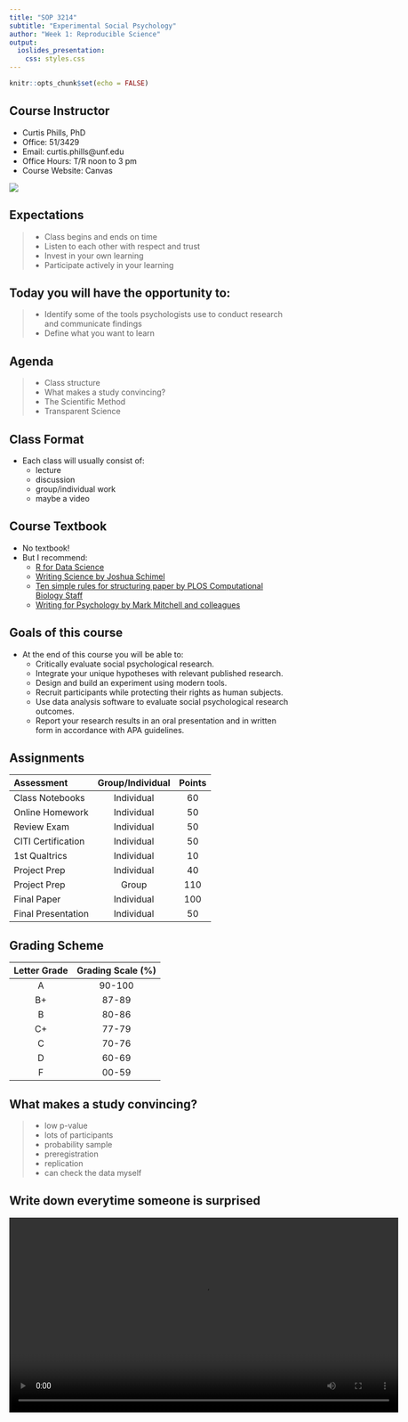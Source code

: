 ```yaml
---
title: "SOP 3214"
subtitle: "Experimental Social Psychology"
author: "Week 1: Reproducible Science"
output:
  ioslides_presentation:
    css: styles.css
---
```


```r
knitr::opts_chunk$set(echo = FALSE)
```

## Course Instructor
<div class="columns-2">

- Curtis Phills, PhD
- Office: 51/3429
- Email: curtis.phills@unf.edu
- Office Hours: T/R noon to 3 pm
- Course Website: Canvas

![](P1020941.jpg)

</div>

## Expectations
> - Class begins and ends on time
> - Listen to each other with respect and trust
> - Invest in your own learning
> - Participate actively in your learning

## Today you will have the opportunity to:
> - Identify some of the tools psychologists use to conduct research and communicate findings
> - Define what you want to learn

## Agenda
> - Class structure
> - What makes a study convincing?
> - The Scientific Method
> - Transparent Science

## Class Format
- Each class will usually consist of:
    - lecture
    - discussion
    - group/individual work
    - maybe a video

## Course Textbook
- No textbook!
- But I recommend:
    - [R for Data Science](r4ds.had.co.nz)
    - [Writing Science by Joshua Schimel](https://www.amazon.com/Writing-Science-Papers-Proposals-Funded/dp/0199760241/ref=sr_1_3?ie=UTF8&qid=1534241813&sr=8-3&keywords=writing+science)
    - [Ten simple rules for structuring paper by PLOS Computational Biology Staff](journals.plos.org/ploscompbiol/article?id=10.1371/journal.pcbi.1005619)
    - [Writing for Psychology by Mark Mitchell and colleagues](https://www.amazon.com/Writing-Psychology-Mark-L-Mitchell/dp/1111840636/ref=sr_1_1?ie=UTF8&qid=1534242058&sr=8-1&keywords=writing+for+psychology)
    
## Goals of this course
- At the end of this course you will be able to:
    - Critically evaluate social psychological research.
    - Integrate your unique hypotheses with relevant published research.
    - Design and build an experiment using modern tools.
    - Recruit participants while protecting their rights as human subjects.
    - Use data analysis software to evaluate social psychological research outcomes. 
    - Report your research results in an oral presentation and in written form in accordance with APA guidelines. 
    
## Assignments
|Assessment        |Group/Individual|Points|
|:-----------------|:--------------:|:----:|
|Class Notebooks   |Individual      |60    |
|Online Homework   |Individual      |50    |
|Review Exam       |Individual      |50    |
|CITI Certification|Individual      |50    |
|1st Qualtrics     |Individual      |10    |
|Project Prep      |Individual      |40    |
|Project Prep      |Group           |110   |
|Final Paper       |Individual      |100   |
|Final Presentation|Individual      |50    |

## Grading Scheme
|Letter Grade|Grading Scale (%)|
|:----------:|:---------------:|
|A           |90-100           |
|B+          |87-89            |
|B           |80-86            |
|C+          |77-79            |
|C           |70-76            |
|D           |60-69            |
|F           |00-59            |

## What makes a study convincing?
> - low p-value
> - lots of participants 
> - probability sample 
> - preregistration 
> - replication
> - can check the data myself

## Write down everytime someone is surprised
<video width="700" controls>
  <source src="What is surprising.mp4" type="video/mp4">
Your browser does not support the video tag.
</video>

## When are we surprised?
> - When an assumption is violated

## What is a p-value?
> - A p-value represents how surprising the data is, assuming the null hypothesis is true

## What is a p-value?
> - A p-value represents how surprising the data is, assuming the null hypothesis is true
> - **Null hypothesis:** Harry is not a wizard
> - **Alternative hypothesis:** Harry is a wizard
> - **Data**: Hagrid told Harry he is a wizard. 
> - Should we reject the null hypothesis? How surprising is this data, assuming Harry is not a wizard.

## What is a p-value?
> - A p-value represents how surprising the data is, assuming the null hypothesis is true
> - A p-value is significant when it is less than .05
> - In your mind, switch the word ‘significant’ to ‘surprising, assuming the null hypothesis is true’
> - A p-value is the probability of seeing data as or more extreme than the current data, assuming the null hypothesis is true.

## My p-value is less than .05
- Does this mean there is a 95% probability the alternative hypothesis is true?

## What is a p-value?
> - A p-value represents how surprising the data is, assuming the null hypothesis is true
> - Scientists use an alpha level to decide whether to reject the null hypothesis. It is usually set to p < .05.
> - This does not mean there is a 95% chance the alternative hypothesis is correct.
> - In fact, we never know if we were correct in rejecting the null hypothesis.
> - We just know that in the long run if we set our alpha level to p < .05, we’ll never be wrong more than 5% of the time.

## Flip a coin!
- Or ask your phone to

## What is an effect size?
> - The magnitude of an effect

## Are women more extraverted than men?
<img class = "fullimagewidth" src="cohens d extroversion.png" width="700">

## Do women report more negative affect than men?
<img class = "fullimagewidth" src="cohens d negative affect.png" width="700">

## Are women more agreeable than men?
<img class = "fullimagewidth" src="cohens d agreeableness.png" width="700">

## Think-Pair-Share
- **Are women better coders than men?**
- Break into groups of 4-6
- Write your names and n-numbers on a piece of paper
- **Women are better coders than men: p < .05, d = .04**
- Imagine a man and a woman have applied to be a coder for your business. Would you automatically hire the woman? How much more likely would you want a randomly selected woman to be better at coding before you would use gender as a basis for hiring a coder?
- Once your group has reached consensus, hand in your answers to the three questions.

## What is statistical power?
> - Assuming the null hypothesis is false, what is the probability the p-value will be less than .05?

## What is statistical power?
> - Assuming the null hypothesis is false, what is the probability the p-value will be less than .05?
> - related to effect size and sample size
> - Statistical power increases when you have a larger sample
> - Statistical power increases when you have a larger effect
> - Rule of thumb is to aim for 80% power

## P-values and sample sizes
<div style="float: left; width: 50%;">

- Group A: M = 100
- Group B: M = 106
- (there is a real difference between these 2 groups)
- 20 participants in each group
- What is the p-value?

</div>
<div style="float: right; width: 50%;">

<img class = "halfwidthimage" src="n=20.png" width="350">

</div>

## P-values and sample sizes
<div style="float: left; width: 50%;">

- Group A: M = 100
- Group B: M = 106
- (there is a real difference between these 2 groups)
- 30 participants in each group
- What is the p-value?

</div>
<div style="float: right; width: 50%;">

<img class = "halfwidthimage" src="n=30.png" width="350">

</div>

## P-values and sample sizes
<div style="float: left; width: 50%;">

- Group A: M = 100
- Group B: M = 106
- (there is a real difference between these 2 groups)
- 50 participants in each group
- What is the p-value?

</div>
<div style="float: right; width: 50%;">

<img class = "halfwidthimage" src="n=50.png" width="350">

</div>

## P-values and sample sizes
<div style="float: left; width: 50%;">

- Group A: M = 100
- Group B: M = 106
- (there is a real difference between these 2 groups)
- 100 participants in each group
- What is the p-value?

</div>
<div style="float: right; width: 50%;">

<img class = "halfwidthimage" src="n=100.png" width="350">

</div>

## What does a p-value tell us?

## Optional Stopping
<div style="float: left; width: 50%;">

- This is a how a p-value changes as you add more participants.

- This represents the case where the null hypothesis is true.

</div>
<div style="float: right; width: 50%;">

<img class = "halfwidthimage" src="p values and lots of participants.png" width="350">

</div>

## What does a p-value tell us?
- To answer this we need to know:
    - How many tests conducted
    - How many participants

## The Scientific Method {.build}


<div class="circle-text">Design</div>
<div class="circle-text" >Collect</div>
<div class="circle-text" >Analyze</div>

<div class="circle-text-newline">Analyze</div>
  
<div class="circle-text-newline">Analyze</div>
  
<div class="circle-text" >Publish! </div>


## The Scientific Method {.build}


<div class="circle-text">Design</div>
<div class="circle-text" >Collect</div>
<div class="circle-text" >Analyze</div>

<div class="circle-text-newline2">Design</div>
<div class="circle-text" >Collect</div>
<div class="circle-text" >Analyze</div>

<div class="circle-text-newline2">Design</div>
<div class="circle-text" >Collect</div>
<div class="circle-text" >Analyze</div>
<div class="circle-text" >Publish! </div>

## QRPs, HARKING, and P-Hacking
QRP
:    Questionable Research Practice
- Almost 1/4 of American Psycholgists have used a QRP in the last 12 months (<https://psyarxiv.com/3v7hx/>)

HARKING
:    Hypothesizing after results known

p-hacking
:    another phrase to describe a questionable research practice but usually with a focus on obtaining a significant p-value

## Preregistration

<iframe width="560" height="315" src="https://www.youtube.com/embed/LYfZr5poCkQ" frameborder="0" allow="autoplay; encrypted-media" allowfullscreen></iframe>

## Preregistration
- Register details of a study beforehand so you don’t exercise researcher degrees of freedom later
- Design
- Sample size/Stopping rule
- Analysis Plan and exclusion rules

## External Validity
- The extent to which results of a study can be generalized to other populations and settings
- Exact replication: generalize to other labs
- Conceptual replication: generalize to other operationalizations of variables
- Other populations
- Other experimenters
- Replication plus extension: researchers replicate original study but add variables to test additional questions

## Why is replication important to the scientific method?
- <http://curatescience.org>

## The Scientific Method {.build}

<div class="circle-text">Design</div>
<div class="circle-text" >Collect</div>
<div class="circle-text" >Analyze</div>
<div class="circle-text-emphasis" >Replicate</div>

## Ego Depletion
> - Willpower is like a muscle. It gets tired as you use it. So you have less willpower and doing a task that requires willpower.
> - Haggar et al., 2010: Meta-analysis of 83 studies finds evidence for ego depletion (d = .63—medium)
> - Carter & McCullough (2014): Another meta-analysis but correcting for small study effects (d = 0)
> - Haggar et al., 2016: Many labs study (23 labs), 2141 participants. Ego depletion is a small effect (d ~= 0).

## Open Science

<iframe width="560" height="315" src="https://www.youtube.com/embed/1rFWeTryiW4" frameborder="0" allow="autoplay; encrypted-media" allowfullscreen></iframe>

## Next week
- No Class!
    - (I won't be here)
- Submit assignments on Canvas
- Take the quiz!
- Check Canvas for updates
- TAKE THIS SURVEY
    - <https://unf.co1.qualtrics.com/jfe/form/SV_0riDh46f9IBc6yx>
